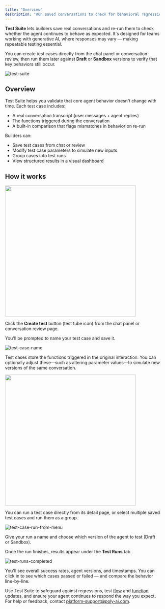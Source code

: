 ```yaml
---
title: "Overview"
description: "Run saved conversations to check for behavioral regressions in agent responses."
---
```


**Test Suite** lets builders save real conversations and re-run them to check whether the agent continues to behave as expected. It's designed for teams working with generative AI, where responses may vary — making repeatable testing essential.

You can create test cases directly from the chat panel or conversation review, then run them later against **Draft** or **Sandbox** versions to verify that key behaviors still occur.

![test-suite](/images/test-suite.png)

## Overview

Test Suite helps you validate that core agent behavior doesn't change with time. Each test case includes:

- A real conversation transcript (user messages + agent replies)
- The functions triggered during the conversation
- A built-in comparison that flags mismatches in behavior on re-run

Builders can:
- Save test cases from chat or review
- Modify test case parameters to simulate new inputs
- Group cases into test runs
- View structured results in a visual dashboard

## How it works

<Steps>

<Step title="Save a test case from chat or conversation review">

<Frame><img width="425" src="/images/create-test-case.png" /></Frame>

Click the **Create test** button (test tube icon) from the chat panel or conversation review page.

You'll be prompted to name your test case and save it.

![test-case-name](/images/test-case-name.png)
</Step>

<Step title="[Optional] Edit parameters">

Test cases store the functions triggered in the original interaction. You can optionally adjust these—such as altering parameter values—to simulate new versions of the same conversation.

<Frame><img width="425" src="/images/test-case-alter-field.png" /></Frame>

</Step>

<Step title="Run tests — individually or in groups">

You can run a test case directly from its detail page, or select multiple saved test cases and run them as a group.

![test-case-run-from-menu](/images/test-case-run-from-menu.png)

Give your run a name and choose which version of the agent to test (Draft or Sandbox).
</Step>

<Step title="View run results and investigate regressions">

Once the run finishes, results appear under the **Test Runs** tab.

![test-runs-completed](/images/test-runs-completed.png)

You'll see overall success rates, agent versions, and timestamps. You can click in to see which cases passed or failed — and compare the behavior line-by-line.

</Step>

</Steps>

Use Test Suite to safeguard against regressions, test [flow](/flows/introduction) and [function](/function/introduction) updates, and ensure your agent continues to respond the way you expect. For help or feedback, contact [platform-support@poly-ai.com](mailto:platform-support@poly-ai.com).